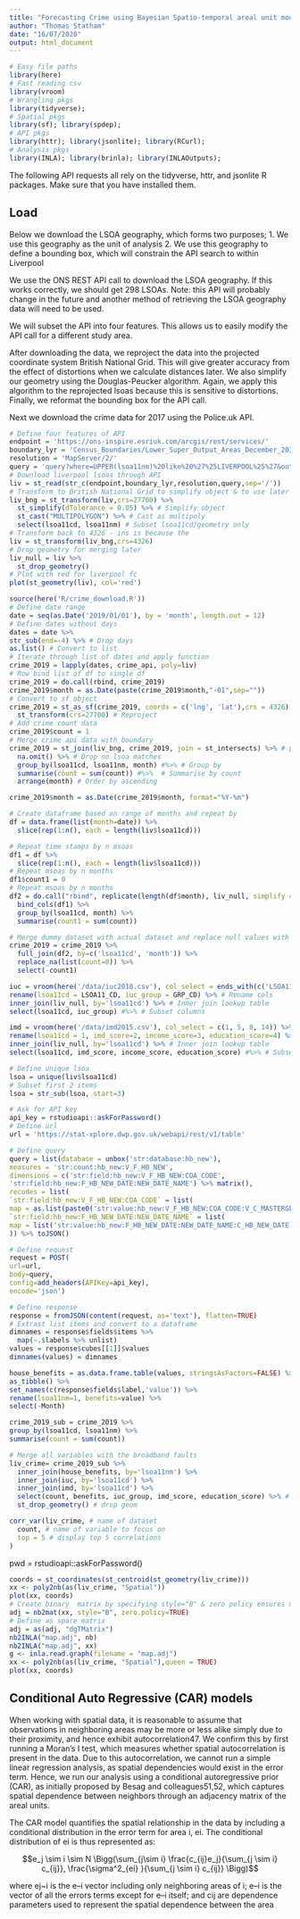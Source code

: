 ```yaml
---
title: "Forecasting Crime using Bayesian Spatio-temporal areal unit models"
author: "Thomas Statham"
date: "16/07/2020"
output: html_document
---
```


```r
# Easy file paths
library(here)
# Fast reading csv
library(vroom)
# Wrangling pkgs
library(tidyverse);
# Spatial pkgs
library(sf); library(spdep);
# API pkgs
library(httr); library(jsonlite); library(RCurl);
# Analysis pkgs
library(INLA); library(brinla); library(INLAOutputs);
```


The following API requests all rely on the tidyverse, httr, and jsonlite R packages. Make sure that you have installed them.


## Load 

Below we download the LSOA geography, which forms two purposes;
1. We use this geography as the unit of analysis
2. We use this geography to define a bounding box, which will constrain the API search to within Liverpool

We use the ONS REST API call to download the LSOA geography. If this works correctly, we should get 298 LSOAs. Note: this API will probably change in the future and another method of retrieving the LSOA geography data will need to be used.

We will subset the API into four features. This allows us to easily modify the API call for a different study area.

After downloading the data, we reproject the data into the projected coordinate system British National Grid. This will give greater accuracy from the effect of distortions when we calculate distances later. We also simplify our geometry using the Douglas-Peucker algorithm. Again, we apply this algorithm to the reprojected lsoas because this is sensitive to distortions. Finally, we reformat the bounding box for the API call. 


Next we download the crime data for 2017 using the Police.uk API. 

```r
# Define four features of API
endpoint = 'https://ons-inspire.esriuk.com/arcgis/rest/services/'
boundary_lyr = 'Census_Boundaries/Lower_Super_Output_Areas_December_2011_Boundaries/'
resolution = 'MapServer/2/'
query = 'query?where=UPPER(lsoa11nm)%20like%20%27%25LIVERPOOL%25%27&outFields=*&outSR=4326&f=json'
# Download liverpool lsoas through API
liv = st_read(str_c(endpoint,boundary_lyr,resolution,query,sep='/'))
# Transform to British National Grid to simplify object & to use later
liv_bng = st_transform(liv,crs=27700) %>%
  st_simplify(dTolerance = 0.05) %>% # Simplify object
  st_cast("MULTIPOLYGON") %>% # Cast as multipoly
  select(lsoa11cd, lsoa11nm) # Subset lsoa11cd/geometry only
# Transform back to 4326 - ins is because the
liv = st_transform(liv_bng,crs=4326)
# Drop geometry for merging later
liv_null = liv %>%
  st_drop_geometry()
# Plot with red for liverpool fc
plot(st_geometry(liv), col='red')
```

```r
source(here('R/crime_download.R'))
# Define date range
date = seq(as.Date('2019/01/01'), by = 'month', length.out = 12)
# Define dates without days
dates = date %>%
str_sub(end=-4) %>% # Drop days
as.list() # Convert to list
# Iterate through list of dates and apply function
crime_2019 = lapply(dates, crime_api, poly=liv)
# Row bind list of df to single df
crime_2019 = do.call(rbind, crime_2019)
crime_2019$month = as.Date(paste(crime_2019$month,"-01",sep=""))
# Convert to sf object
crime_2019 = st_as_sf(crime_2019, coords = c('lng', 'lat'),crs = 4326) %>% # Make spatial
  st_transform(crs=27700) # Reproject
# Add crime count data
crime_2019$count = 1
# Merge crime api data with boundary
crime_2019 = st_join(liv_bng, crime_2019, join = st_intersects) %>% # point in poly
  na.omit() %>% # Drop no lsoa matches
  group_by(lsoa11cd, lsoa11nm, month) #%>% # Group by
  summarise(count = sum(count)) #%>%  # Summarise by count
  arrange(month) # Order by ascending

crime_2019$month = as.Date(crime_2019$month, format="%Y-%m")
```


```r
# Create dataframe based on range of months and repeat by 
df = data.frame(list(month=date)) %>%  
  slice(rep(1:n(), each = length(liv$lsoa11cd)))

# Repeat time stamps by n msoas
df1 = df %>%  
  slice(rep(1:n(), each = length(liv$lsoa11cd)))
# Repeat msoas by n months
df1$count1 = 0
# Repeat msoas by n months
df2 = do.call("rbind", replicate(length(df$month), liv_null, simplify = FALSE)) %>% 
  bind_cols(df1) %>%  
  group_by(lsoa11cd, month) %>%
  summarise(count1 = sum(count))

# Merge dummy dataset with actual dataset and replace null values with 0
crime_2019 = crime_2019 %>%
  full_join(df2, by=c('lsoa11cd', 'month')) %>%
  replace_na(list(count=0)) %>%
  select(-count1)
```



```r
iuc = vroom(here('/data/iuc2018.csv'), col_select = ends_with(c('LSOA11_CD','GRP_CD'))) %>%
rename(lsoa11cd = LSOA11_CD, iuc_group = GRP_CD) %>% # Rename cols
inner_join(liv_null, by='lsoa11cd') %>% # Inner join lookup table
select(lsoa11cd, iuc_group) #%>% # Subset columns

imd = vroom(here('/data/imd2015.csv'), col_select = c(1, 5, 8, 14)) %>%
rename(lsoa11cd = 1, imd_score=2, income_score=3, education_score=4) %>% # Rename cols
inner_join(liv_null, by='lsoa11cd') %>% # Inner join lookup table
select(lsoa11cd, imd_score, income_score, education_score) #%>% # Subset columns
```

```r
# Define unique lsoa
lsoa = unique(liv$lsoa11cd)
# Subset first 2 items
lsoa = str_sub(lsoa, start=3)

# Ask for API key
api_key = rstudioapi::askForPassword()
# Define url
url = 'https://stat-xplore.dwp.gov.uk/webapi/rest/v1/table'

# Define query
query = list(database = unbox('str:database:hb_new'),
measures = 'str:count:hb_new:V_F_HB_NEW',
dimensions = c('str:field:hb_new:V_F_HB_NEW:COA_CODE',
'str:field:hb_new:F_HB_NEW_DATE:NEW_DATE_NAME') %>% matrix(),
recodes = list(
`str:field:hb_new:V_F_HB_NEW:COA_CODE` = list(
map = as.list(paste0('str:value:hb_new:V_F_HB_NEW:COA_CODE:V_C_MASTERGEOG11_LSOA_TO_MSOA:E0', lsoa))),
`str:field:hb_new:F_HB_NEW_DATE:NEW_DATE_NAME` = list(
map = list('str:value:hb_new:F_HB_NEW_DATE:NEW_DATE_NAME:C_HB_NEW_DATE:201906'))
)) %>% toJSON()

# Define request
request = POST(
url=url,
body=query,
config=add_headers(APIKey=api_key),
encode='json')

# Define response
response = fromJSON(content(request, as='text'), flatten=TRUE)
# Extrast list items and convert to a dataframe
dimnames = response$fields$items %>%
  map(~.$labels %>% unlist)
values = response$cubes[[1]]$values
dimnames(values) = dimnames

house_benefits = as.data.frame.table(values, stringsAsFactors=FALSE) %>%
as_tibble() %>%
set_names(c(response$fields$label,'value')) %>%
rename(lsoa11nm=1, benefits=value) %>%
select(-Month)
```


```r
crime_2019_sub = crime_2019 %>%
group_by(lsoa11cd, lsoa11nm) %>%
summarise(count = sum(count))

# Merge all variables with the broadband faults
liv_crime= crime_2019_sub %>%
  inner_join(house_benefits, by='lsoa11nm') %>%
  inner_join(iuc, by='lsoa11cd') %>%
  inner_join(imd, by='lsoa11cd') %>%
  select(count, benefits, iuc_group, imd_score, education_score) %>% # Subset cols
  st_drop_geometry() # drop geom
```

```r
corr_var(liv_crime, # name of dataset
  count, # name of variable to focus on
  top = 5 # display top 5 correlations
)
```





pwd = rstudioapi::askForPassword()




```r
coords = st_coordinates(st_centroid(st_geometry(liv_crime)))
xx <- poly2nb(as(liv_crime, "Spatial"))
plot(xx, coords)
# Create binary  matrix by specifying style="B" & zero policy ensures matrix is complete even if there are no neighbours
adj = nb2mat(xx, style="B", zero.policy=TRUE)
# Define as spare matrix
adj = as(adj, "dgTMatrix")
nb2INLA("map.adj", nb)
nb2INLA("map.adj", xx)
g <- inla.read.graph(filename = "map.adj")
xx <- poly2nb(as(liv_crime, "Spatial"),queen = TRUE)
plot(xx, coords)
```


## Conditional Auto Regressive (CAR) models
When working with spatial data, it is reasonable to assume that observations in neighboring areas may be more or less alike simply due to their proximity, and hence exhibit autocorrelation47. We confirm this by first running a Moran’s I test, which measures whether spatial autocorrelation is present in the data. Due to this autocorrelation, we cannot run a simple linear regression analysis, as spatial dependencies would exist in the error term. Hence, we run our analysis using a conditional autoregressive prior (CAR), as initially proposed by Besag and colleagues51,52, which captures spatial dependence between neighbors through an adjacency matrix of the areal units.

The CAR model quantifies the spatial relationship in the data by including a conditional distribution in the error term for area i, ei. The conditional distribution of ei is thus represented as:

$$e_j \sim i \sim N \Bigg(\sum_{j\sim i} \frac{c_{ij}e_j}{\sum_{j \sim i} c_{ij}}, \frac{\sigma^2_{ei} }{\sum_{j \sim i} c_{ij}} \Bigg)$$

where ej~i is the e–i vector including only neighboring areas of i; e–i is the vector of all the errors terms except for e–i itself; and cij are dependence parameters used to represent the spatial dependence between the area